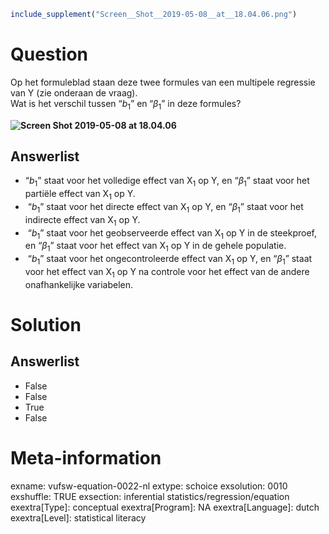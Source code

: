 ```r
include_supplement("Screen__Shot__2019-05-08__at__18.04.06.png")
```

Question
========
Op het formuleblad staan deze twee formules van een multipele regressie
van Y (zie onderaan de vraag).  
Wat is het verschil tussen "*b*<sub>1</sub>"
en<sub> </sub>"*β*<sub>1</sub>” in deze formules?

**<img src="Screen__Shot__2019-05-08__at__18.04.06.png"
class="fr-fic fr-dii enlargeimage tvcss_2"
alt="Screen Shot 2019-05-08 at 18.04.06" />**

Answerlist
----------
* "*b*<sub>1</sub>" staat voor het volledige effect van X<sub>1</sub> op
  Y, en "*β*<sub>1</sub>” staat voor het partiële effect van X<sub>1</sub>
  op Y.
*  "*b*<sub>1</sub>" staat voor het directe effect van X<sub>1</sub> op Y,
  en "*β*<sub>1</sub>” staat voor het indirecte effect van X<sub>1</sub>
  op Y.
*  "*b*<sub>1</sub>" staat voor het geobserveerde effect van X<sub>1</sub>
  op Y in de steekproef, en "*β*<sub>1</sub>” staat voor het effect van
  X<sub>1</sub> op Y in de gehele populatie.
*  "*b*<sub>1</sub>" staat voor het ongecontroleerde effect van
  X<sub>1</sub> op Y, en "*β*<sub>1</sub>” staat voor het effect van
  X<sub>1</sub> op Y na controle voor het effect van de andere
  onafhankelijke variabelen.

Solution
========




Answerlist
----------
* False
* False
* True
* False

Meta-information
================
exname: vufsw-equation-0022-nl
extype: schoice
exsolution: 0010
exshuffle: TRUE
exsection: inferential statistics/regression/equation
exextra[Type]: conceptual
exextra[Program]: NA
exextra[Language]: dutch
exextra[Level]: statistical literacy

